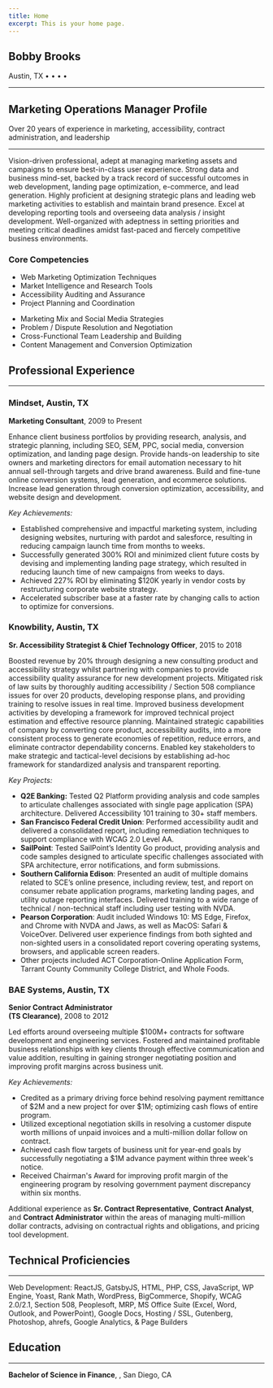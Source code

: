 ```yaml
---
title: Home
excerpt: This is your home page.
---
```



<Section py="8" bg="muted">
<Container>




<H1 mb="2" style={{ textAlign: `center`, }}>Bobby Brooks</H1>

<P my="2" style={{ textAlign: `center`,}}>Austin, TX • <Block src="contentLink" href="https://bit.ly/bbatx-resume" text="🔥 Resume PDF" /> • <Block src="contentLink" href="tel:+15125508688" text="💬 Call Me" /> • <Block src="contentLink" href="mailto:brooksrob@me.com" text="📫 Email" /> • <Block src="contentLink" text="📣 LinkedIn" href="https://linkedin.com/in/bbatx" /></P>

<Hr border="2" color="primary"/>

<H2 my="2" style={{ marginBottom: `10px`, textAlign: `center`,}}>Marketing Operations Manager Profile</H2>

<P my="2" style={{textAlign: `center`,fontStyle: `italic`,}}>Over 20 years of experience in marketing, accessibility, contract administration, and leadership</P>

<Hr border="2" color="primary"/>

<P lineHeight="relaxed">
Vision-driven professional, adept at managing marketing assets and campaigns to ensure best-in-class user experience. Strong data and business mind-set, backed by a track record of successful outcomes in web development, landing page optimization, e-commerce, and lead generation. Highly proficient at designing strategic plans and leading web marketing activities to establish and maintain brand presence. Excel at developing reporting tools and overseeing data analysis / insight development. Well-organized with adeptness in setting priorities and meeting critical deadlines amidst fast-paced and fiercely competitive business environments.</P>

<H3 textAlign="center">Core Competencies</H3>

<Grid col="1|2" gap="0|16" mb="16">

<Div>

<Ul my="0">
<Li>Web Marketing Optimization Techniques</Li>
<Li>Market Intelligence and Research Tools</Li>
<Li>Accessibility Auditing and Assurance</Li>
<Li>Project Planning and Coordination</Li>
</Ul>

</Div>

<Div>

<Ul my="0">
<Li>Marketing Mix and Social Media Strategies</Li>
<Li>Problem / Dispute Resolution and Negotiation</Li>
<Li>Cross-Functional Team Leadership and Building</Li>
<Li>Content Management and Conversion Optimization</Li>
</Ul>

</Div>

</Grid>

</Container>
</Section>

<Block bg="secondary" src="cta" />

<Section py="8" bg="background">
<Container>

<H2 mb="0">Professional Experience</H2>
<Hr border="2" color="primary" />

<Div my="16">

<Div mb="8">
<H3 mb="0">Mindset, Austin, TX</H3>
<Strong>Marketing Consultant</Strong>, 2009 to Present<Br />
</Div>


Enhance client business portfolios by providing research, analysis, and strategic planning, including SEO, SEM, PPC, social media, conversion optimization, and landing page design. Provide hands-on leadership to site owners and marketing directors for email automation necessary to hit annual sell-through targets and drive brand awareness. Build and fine-tune online conversion systems, lead generation, and ecommerce solutions. Increase lead generation through conversion optimization, accessibility, and website design and development.

_Key Achievements:_

- Established comprehensive and impactful marketing system, including designing websites, nurturing with pardot and salesforce, resulting in reducing campaign launch time from months to weeks.
- Successfully generated 300% ROI and minimized client future costs by devising and implementing landing page strategy, which resulted in reducing launch time of new campaigns from weeks to days.
- Achieved 227% ROI by eliminating $120K yearly in vendor costs by restructuring corporate website strategy.
- Accelerated subscriber base at a faster rate by changing calls to action to optimize for conversions.

</Div>
</Container>
</Section>

<Section py="8" bg="muted">
<Container>

<Div my="16">
<Div mb="8">
<H3 mb="0">Knowbility, Austin, TX <Br /></H3>
<Strong>Sr. Accessibility Strategist & Chief Technology Officer</Strong>, 2015 to 2018
</Div>

Boosted revenue by 20% through designing a new consulting product and accessibility strategy whilst partnering with companies to provide accessibility quality assurance for new development projects. Mitigated risk of law suits by thoroughly auditing accessibility / Section 508 compliance issues for over 20 products, developing response plans, and providing training to resolve issues in real time. Improved business development activities by developing a framework for improved technical project estimation and effective resource planning. Maintained strategic capabilities of company by converting core product, accessibility audits, into a more consistent process to generate economies of repetition, reduce errors, and eliminate contractor dependability concerns. Enabled key stakeholders to make strategic and tactical-level decisions by establishing ad-hoc framework for standardized analysis and transparent reporting.

_Key Projects:_
- __Q2E Banking:__ Tested Q2 Platform providing analysis and code samples to articulate challenges associated with single page application (SPA) architecture. Delivered Accessibility 101 training to 30+ staff members.
- __San Francisco Federal Credit Union__: Performed accessibility audit and delivered a consolidated report, including remediation techniques to support compliance with WCAG 2.0 Level AA.
- __SailPoint__: Tested SailPoint’s Identity Go product, providing analysis and code samples designed to articulate specific challenges associated with SPA architecture, error notifications, and form submissions.
- __Southern California Edison__: Presented an audit of multiple domains related to SCE’s online presence, including review, test, and report on consumer rebate application programs, marketing landing pages, and utility outage reporting interfaces. Delivered training to a wide range of technical / non-technical staff including user testing with NVDA.
- __Pearson Corporation__: Audit included Windows 10: MS Edge, Firefox, and Chrome with NVDA and Jaws, as well as MacOS: Safari & VoiceOver. Delivered user experience findings from both sighted and non-sighted users in a consolidated report covering operating systems, browsers, and applicable screen readers.
- Other projects included ACT Corporation-Online Application Form, Tarrant County Community College District, and Whole Foods.

</Div>

</Container>
</Section>


<Section py="8" bg="background">
<Container>

<Div my="16">
<Div mb="8">
<H3 mb="0">BAE Systems, Austin, TX</H3>
<Strong>Senior Contract Administrator <Br />(TS Clearance)</Strong>, 2008 to 2012
</Div>

Led efforts around overseeing multiple $100M+ contracts for software development and engineering services. Fostered and maintained profitable business relationships with key clients through effective communication and value addition, resulting in gaining stronger negotiating position and improving profit margins across business unit.

_Key Achievements:_

- Credited as a primary driving force behind resolving payment remittance of $2M and a new project for over $1M; optimizing cash flows of entire program.
- Utilized exceptional negotiation skills in resolving a customer dispute worth millions of unpaid invoices and a multi-million dollar follow on contract.
- Achieved cash flow targets of business unit for year-end goals by successfully negotiating a $1M advance payment within three week's notice.
- Received Chairman's Award for improving profit margin of the engineering program by resolving government payment discrepancy within six months.

<P mx="2" style={{textAlign: `center`}}>
Additional experience as <Strong>Sr. Contract Representative</Strong>, <Strong>Contract Analyst</Strong>, and <Strong>Contract Administrator</Strong> within the areas of managing multi-million dollar contracts, advising on contractual rights and obligations, and pricing tool development.</P>

</Div>

</Container>
</Section>

<Section py="8" bg="muted">
<Container>


<H2 mb="0">Technical Proficiencies</H2>
<Hr border="2" color="primary" />

Web Development: ReactJS, GatsbyJS, HTML, PHP, CSS, JavaScript, WP Engine, Yoast, Rank Math, WordPress, BigCommerce, Shopify, WCAG 2.0/2.1, Section 508, Peoplesoft, MRP, MS Office Suite (Excel, Word, Outlook, and PowerPoint), Google Docs, Hosting / SSL, Gutenberg, Photoshop, ahrefs, Google Analytics, & Page Builders

<H2 mb="0">Education</H2>
<Hr border="2" color="primary" />

__Bachelor of Science in Finance__, <Block src="contentLink" text="San Diego State University" href="https://sdsu.edu" />, San Diego, CA

</Container>
</Section>

<Block src="footercta" />
